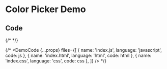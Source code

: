 


# Color Picker Demo

<DemoLayout 
  js={js}
  css={css}
  html={html}
/>

## Code

<CodeBlock code={js} language="javascript" />
<CodeBlock code={html} language="html" />
<CodeBlock code={css} language="css" />

{/* <CodeBlock code={js} language="javascript" /> */}


{/* <DemoCode {...props} files={[
  { name: 'index.js', language: 'javascript', code: js },
  { name: 'index.html', language: 'html', code: html },
  { name: 'index.css', language: 'css', code: css },
]} /> */}